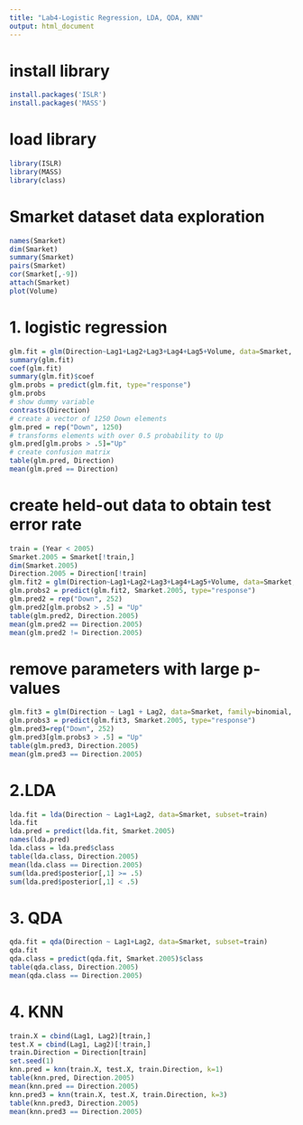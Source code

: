 ```yaml
---
title: "Lab4-Logistic Regression, LDA, QDA, KNN"
output: html_document
---
```


# install library
```r
install.packages('ISLR')
install.packages('MASS')
```

# load library
```r
library(ISLR)
library(MASS)
library(class)
```

# Smarket dataset data exploration
```r
names(Smarket)
dim(Smarket)
summary(Smarket)
pairs(Smarket)
cor(Smarket[,-9])
attach(Smarket)
plot(Volume)
```

# 1. logistic regression
```r
glm.fit = glm(Direction~Lag1+Lag2+Lag3+Lag4+Lag5+Volume, data=Smarket, family=binomial)
summary(glm.fit)
coef(glm.fit)
summary(glm.fit)$coef
glm.probs = predict(glm.fit, type="response")
glm.probs
# show dummy variable
contrasts(Direction)
# create a vector of 1250 Down elements
glm.pred = rep("Down", 1250)
# transforms elements with over 0.5 probability to Up
glm.pred[glm.probs > .5]="Up"
# create confusion matrix
table(glm.pred, Direction)
mean(glm.pred == Direction)
```

# create held-out data to obtain test error rate 
```r
train = (Year < 2005)
Smarket.2005 = Smarket[!train,]
dim(Smarket.2005)
Direction.2005 = Direction[!train]
glm.fit2 = glm(Direction~Lag1+Lag2+Lag3+Lag4+Lag5+Volume, data=Smarket, family=binomial, subset=train)
glm.probs2 = predict(glm.fit2, Smarket.2005, type="response")
glm.pred2 = rep("Down", 252)
glm.pred2[glm.probs2 > .5] = "Up"
table(glm.pred2, Direction.2005)
mean(glm.pred2 == Direction.2005)
mean(glm.pred2 != Direction.2005)
```

# remove parameters with large p-values
```r
glm.fit3 = glm(Direction ~ Lag1 + Lag2, data=Smarket, family=binomial, subset=train)
glm.probs3 = predict(glm.fit3, Smarket.2005, type="response")
glm.pred3=rep("Down", 252)
glm.pred3[glm.probs3 > .5] = "Up"
table(glm.pred3, Direction.2005)
mean(glm.pred3 == Direction.2005)
```

# 2.LDA

```r
lda.fit = lda(Direction ~ Lag1+Lag2, data=Smarket, subset=train)
lda.fit
lda.pred = predict(lda.fit, Smarket.2005)
names(lda.pred)
lda.class = lda.pred$class
table(lda.class, Direction.2005)
mean(lda.class == Direction.2005)
sum(lda.pred$posterior[,1] >= .5)
sum(lda.pred$posterior[,1] < .5)
```

# 3. QDA
```r
qda.fit = qda(Direction ~ Lag1+Lag2, data=Smarket, subset=train)
qda.fit
qda.class = predict(qda.fit, Smarket.2005)$class
table(qda.class, Direction.2005)
mean(qda.class == Direction.2005)
```

# 4. KNN
```r
train.X = cbind(Lag1, Lag2)[train,]
test.X = cbind(Lag1, Lag2)[!train,]
train.Direction = Direction[train]
set.seed(1)
knn.pred = knn(train.X, test.X, train.Direction, k=1)
table(knn.pred, Direction.2005)
mean(knn.pred == Direction.2005)
knn.pred3 = knn(train.X, test.X, train.Direction, k=3)
table(knn.pred3, Direction.2005)
mean(knn.pred3 == Direction.2005)
```